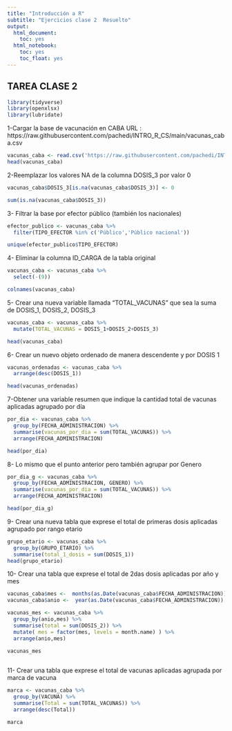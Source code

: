```yaml
---
title: "Introducción a R"
subtitle: "Ejercicios clase 2  Resuelto"
output:
  html_document:
    toc: yes
  html_notebook:
    toc: yes
    toc_float: yes
---
```

## TAREA CLASE 2

```r
library(tidyverse)
library(openxlsx)
library(lubridate)
```

1-Cargar la base de vacunación en CABA
URL : https://raw.githubusercontent.com/pachedi/INTRO_R_CS/main/vacunas_caba.csv
```r
vacunas_caba <- read.csv('https://raw.githubusercontent.com/pachedi/INTRO_R_CS/main/vacunas_caba.csv')
head(vacunas_caba)
```
2-Reemplazar los valores NA de la columna DOSIS_3 por valor 0
```r

vacunas_caba$DOSIS_3[is.na(vacunas_caba$DOSIS_3)] <- 0

sum(is.na(vacunas_caba$DOSIS_3))

```


3- Filtrar la base por efector público (también los nacionales)
```r
efector_publico <- vacunas_caba %>% 
  filter(TIPO_EFECTOR %in% c('Público','Público nacional'))

unique(efector_publico$TIPO_EFECTOR)

```
  
4- Eliminar la columna ID_CARGA de la tabla original
```r
vacunas_caba <- vacunas_caba %>% 
  select(-(9))

colnames(vacunas_caba)
```

5- Crear una nueva variable llamada "TOTAL_VACUNAS" que sea la suma de DOSIS_1, DOSIS_2, DOSIS_3
```r
vacunas_caba <- vacunas_caba %>% 
  mutate(TOTAL_VACUNAS = DOSIS_1+DOSIS_2+DOSIS_3)

head(vacunas_caba)
```

6- Crear un nuevo objeto ordenado de manera descendente y por DOSIS 1
```r
vacunas_ordenadas <- vacunas_caba %>% 
  arrange(desc(DOSIS_1))

head(vacunas_ordenadas)
```

7-Obtener una variable resumen que indique la cantidad total de vacunas aplicadas agrupado por día
```r
por_dia <- vacunas_caba %>% 
  group_by(FECHA_ADMINISTRACION) %>% 
  summarise(vacunas_por_dia = sum(TOTAL_VACUNAS)) %>% 
  arrange(FECHA_ADMINISTRACION)

head(por_dia)
```

8- Lo mismo que el punto anterior pero también agrupar por Genero
```r
por_dia_g <- vacunas_caba %>% 
  group_by(FECHA_ADMINISTRACION, GENERO) %>% 
  summarise(vacunas_por_dia = sum(TOTAL_VACUNAS)) %>% 
  arrange(FECHA_ADMINISTRACION)

head(por_dia_g)
```
9- Crear una nueva tabla que exprese el total de primeras dosis aplicadas agrupado por rango etario
```r
grupo_etario <- vacunas_caba %>% 
  group_by(GRUPO_ETARIO) %>% 
  summarise(total_1_dosis = sum(DOSIS_1))
head(grupo_etario)
```
10- Crear una tabla que exprese el total de 2das dosis aplicadas por año y mes
```r

vacunas_caba$mes <-  months(as.Date(vacunas_caba$FECHA_ADMINISTRACION)) 
vacunas_caba$anio <-  year(as.Date(vacunas_caba$FECHA_ADMINISTRACION)) 

vacunas_mes <- vacunas_caba %>% 
  group_by(anio,mes) %>% 
  summarise(total = sum(DOSIS_2)) %>% 
  mutate( mes = factor(mes, levels = month.name) ) %>% 
  arrange(anio,mes)

vacunas_mes
  
```
11- Crear una tabla que exprese el total de vacunas aplicadas agrupada por marca de vacuna
```r

marca <- vacunas_caba %>% 
  group_by(VACUNA) %>% 
  summarise(Total = sum(TOTAL_VACUNAS)) %>% 
  arrange(desc(Total))

marca
```
